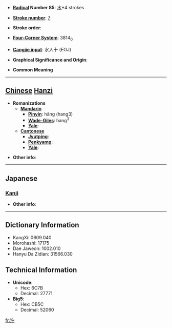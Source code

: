 * '''[[Wiktionary:Chinese radical index| Radical]] Number 85''': [[Wiktionary:Chinese radical index 水|水]]+4 strokes

* '''[[Wiktionary:Chinese total strokes index|Stroke number]]''': [[Wiktionary:Chinese total strokes index 7|7]]

* '''Stroke order''': 

* '''[[Wiktionary:Chinese four corner index|Four-Corner System]]''': 3814<sub>0</sub>

* '''[[Wiktionary:Chinese Cangjie index|Cangjie input]]''': 水人十 (EOJ)

* '''Graphical Significance and Origin''': 

* '''Common Meaning'''

----

== [[Chinese]] [[Hanzi]] ==

* '''Romanizations'''
** '''[[Mandarin]]'''
*** '''[[Pinyin]]''': hǎng (hang3)
*** '''[[Wade-Giles]]''': hang<sup>3</sup>
*** '''[[Yale]]''': 
** '''[[Cantonese]]'''
*** '''[[Jyutping]]''':
*** '''[[Penkyamp]]''': 
*** '''[[Yale]]''': 

* '''Other info''': 

----

==Japanese==
===[[Kanji]]===
{{kanji|on readings=[[こ]] (ko)
|kun readings=[[ほとり]] (hotori)
}}

* '''Other info''':  

----

== Dictionary Information ==

* KangXi: 0609.040
* Morohashi: 17175
* Dae Jaweon: 1002.010
* Hanyu Da Zidian: 31566.030

== Technical Information ==

* '''Unicode''':
** Hex: 6C7B
** Decimal: 27771
* '''Big5''':
** Hex: CB5C
** Decimal: 52060

[[fr:汻]]
